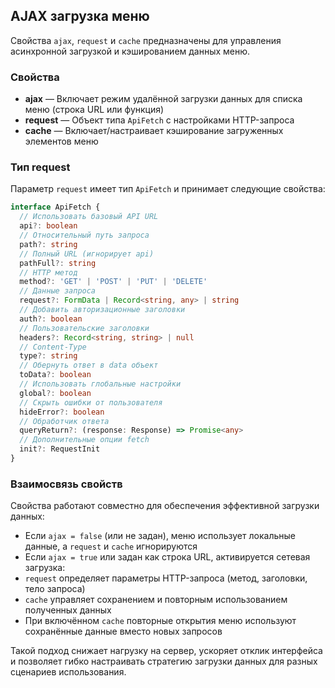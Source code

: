 ## AJAX загрузка меню

Свойства `ajax`, `request` и `cache` предназначены для управления асинхронной загрузкой и кэшированием данных меню.

### Свойства


- **ajax** — Включает режим удалённой загрузки данных для списка меню (строка URL или функция)
- **request** — Объект типа `ApiFetch` с настройками HTTP-запроса
- **cache** — Включает/настраивает кэширование загруженных элементов меню

### Тип request

Параметр `request` имеет тип `ApiFetch` и принимает следующие свойства:

```ts
interface ApiFetch {
  // Использовать базовый API URL
  api?: boolean
  // Относительный путь запроса
  path?: string
  // Полный URL (игнорирует api)
  pathFull?: string
  // HTTP метод
  method?: 'GET' | 'POST' | 'PUT' | 'DELETE'
  // Данные запроса
  request?: FormData | Record<string, any> | string
  // Добавить авторизационные заголовки
  auth?: boolean
  // Пользовательские заголовки
  headers?: Record<string, string> | null
  // Content-Type
  type?: string
  // Обернуть ответ в data объект
  toData?: boolean
  // Использовать глобальные настройки
  global?: boolean
  // Скрыть ошибки от пользователя
  hideError?: boolean
  // Обработчик ответа
  queryReturn?: (response: Response) => Promise<any>
  // Дополнительные опции fetch
  init?: RequestInit
}
```

### Взаимосвязь свойств

Свойства работают совместно для обеспечения эффективной загрузки данных:

- Если `ajax = false` (или не задан), меню использует локальные данные, а `request` и `cache` игнорируются
- Если `ajax = true` или задан как строка URL, активируется сетевая загрузка:
- `request` определяет параметры HTTP-запроса (метод, заголовки, тело запроса)
- `cache` управляет сохранением и повторным использованием полученных данных
- При включённом `cache` повторные открытия меню используют сохранённые данные вместо новых запросов

Такой подход снижает нагрузку на сервер, ускоряет отклик интерфейса и позволяет гибко настраивать стратегию загрузки данных для разных сценариев использования.
